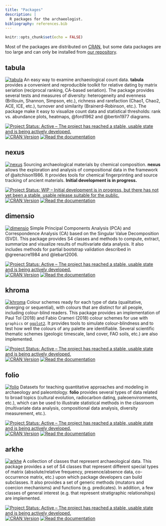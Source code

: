 ```yaml
---
title: "Packages"
description: |
  R packages for the archaeologist.
bibliography: references.bib
---
```


```r
knitr::opts_chunk$set(echo = FALSE)
```

Most of the packages are distributed on [CRAN](https://cran.r-project.org/), but some data packages are too large and can only be installed from [our repository](https://packages.tesselle.org/).

## tabula

[<img class="hex" alt="tabula" src="images/tabula.png" />](https://tabula.tesselle.org "Read the documentation.") An easy way to examine archaeological count data. **tabula** provides a convenient and reproducible toolkit for relative dating by matrix seriation (reciprocal ranking, CA-based seriation). The package provides several tests and measures of diversity: heterogeneity and evenness (Brillouin, Shannon, Simpson, etc.), richness and rarefaction (Chao1, Chao2, ACE, ICE, etc.), turnover and similarity (Brainerd-Robinson, etc.). The package make it easy to visualize count data and statistical thresholds: rank vs. abundance plots, heatmaps, @ford1962 and @bertin1977 diagrams.

[![Project Status: Active – The project has reached a stable, usable state and is being actively developed.](https://www.repostatus.org/badges/latest/active.svg)](https://www.repostatus.org/#active) [![CRAN Version](http://www.r-pkg.org/badges/version/tabula)](https://cran.r-project.org/package=tabula) [![Read the documentation](https://img.shields.io/badge/documentation-is%20here-blue)](https://packages.tesselle.org/tabula)

## nexus

[<img class="hex" alt="nexus" src="images/nexus.png" />](https://nexus.tesselle.org "Read the documentation.") Sourcing archaeological materials by chemical composition. **nexus** allows the exploration and analysis of compositional data in the framework of @aitchison1986. It provides tools for chemical fingerprinting and source tracking of ancient materials. **Initial development is in progress.**

[![Project Status: WIP – Initial development is in progress, but there has not yet been a stable, usable release suitable for the public.](https://www.repostatus.org/badges/latest/wip.svg)](https://www.repostatus.org/#wip) [![CRAN Version](http://www.r-pkg.org/badges/version/nexus)](https://cran.r-project.org/package=nexus) [![Read the documentation](https://img.shields.io/badge/documentation-is%20here-blue)](https://packages.tesselle.org/nexus)

## dimensio

[<img class="hex" alt="dimensio" src="images/dimensio.png" />](https://dimensio.tesselle.org "Read the documentation.") Simple Principal Components Analysis (PCA) and Correspondence Analysis (CA) based on the Singular Value Decomposition (SVD). This package provides S4 classes and methods to compute, extract, summarize and visualize results of multivariate data analysis. It also includes methods for partial bootstrap validation described in @greenacre1984 and @lebart2006.

[![Project Status: Active – The project has reached a stable, usable state and is being actively developed.](https://www.repostatus.org/badges/latest/active.svg)](https://www.repostatus.org/#active) [![CRAN Version](http://www.r-pkg.org/badges/version/dimensio)](https://cran.r-project.org/package=dimensio) [![Read the documentation](https://img.shields.io/badge/documentation-is%20here-blue)](https://packages.tesselle.org/dimensio)

## khroma

[<img class="hex" alt="khroma" src="images/khroma.png" />](https://khroma.tesselle.org "Read the documentation.") Colour schemes ready for each type of data (qualitative, diverging or sequential), with colours that are distinct for all people, including colour-blind readers. This package provides an implementation of Paul Tol (2018) and Fabio Crameri (2018) colour schemes for use with `graphics` or [`ggplot2`](https://github.com/tidyverse/ggplot2). It provides tools to simulate colour-blindness and to test how well the colours of any palette are identifiable. Several scientific thematic schemes (geologic timescale, land cover, FAO soils, etc.) are also implemented.

[![Project Status: Active – The project has reached a stable, usable state and is being actively developed.](https://www.repostatus.org/badges/latest/active.svg)](https://www.repostatus.org/#active) [![CRAN Version](http://www.r-pkg.org/badges/version/khroma)](https://cran.r-project.org/package=khroma) [![Read the documentation](https://img.shields.io/badge/documentation-is%20here-blue)](https://packages.tesselle.org/khroma)

## folio

[<img class="hex" alt="folio" src="images/folio.png" />](https://folio.tesselle.org "Read the documentation.") Datasets for teaching quantitative approaches and modeling in archaeology and paleontology. **folio** provides several types of data related to broad topics (cultural evolution, radiocarbon dating, paleoenvironments, etc.), which can be used to illustrate statistical methods in the classroom (multivariate data analysis, compositional data analysis, diversity measurement, etc.).

[![Project Status: Active – The project has reached a stable, usable state and is being actively developed.](https://www.repostatus.org/badges/latest/active.svg)](https://www.repostatus.org/#active) [![CRAN Version](http://www.r-pkg.org/badges/version/folio)](https://cran.r-project.org/package=folio) [![Read the documentation](https://img.shields.io/badge/documentation-is%20here-blue)](https://packages.tesselle.org/folio)

## arkhe

[<img class="hex" alt="arkhe" src="images/arkhe.png" />](https://arkhe.tesselle.org "Read the documentation.") A collection of classes that represent archaeological data. This package provides a set of S4 classes that represent different special types of matrix (absolute/relative frequency, presence/absence data, co-occurrence matrix, etc.) upon which package developers can build subclasses. It also provides a set of generic methods (mutators and coercion mechanisms) and functions (e.g. predicates). In addition, a few classes of general interest (e.g. that represent stratigraphic relationships) are implemented.

[![Project Status: Active – The project has reached a stable, usable state and is being actively developed.](https://www.repostatus.org/badges/latest/active.svg)](https://www.repostatus.org/#active) [![CRAN Version](http://www.r-pkg.org/badges/version/arkhe)](https://cran.r-project.org/package=arkhe) [![Read the documentation](https://img.shields.io/badge/documentation-is%20here-blue)](https://packages.tesselle.org/arkhe)
